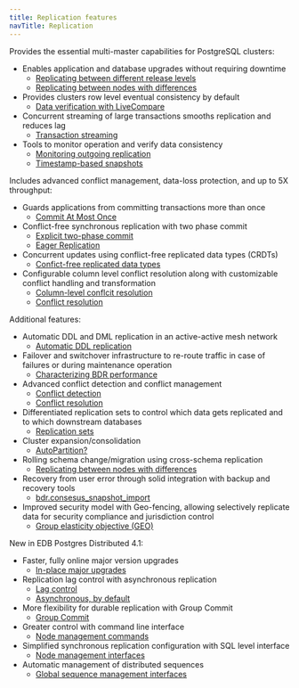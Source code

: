 ```yaml
---
title: Replication features
navTitle: Replication
---
```


Provides the essential multi-master capabilities for PostgreSQL clusters:

- Enables application and database upgrades without requiring downtime
    - [Replicating between different release levels](https://www.enterprisedb.com/docs/bdr/latest/appusage/#replicating-between-different-release-levels)
    - [Replicating between nodes with differences](https://www.enterprisedb.com/docs/bdr/latest/appusage/#replicating-between-nodes-with-differences)
- Provides clusters row level eventual consistency by default 
    - [Data verification with LiveCompare](https://www.enterprisedb.com/docs/bdr/latest/conflicts/#data-verification-with-livecompare)
- Concurrent streaming of large transactions smooths replication and reduces lag
    - [Transaction streaming](https://www.enterprisedb.com/docs/bdr/latest/transaction-streaming/)
- Tools to monitor operation and verify data consistency
    - [Monitoring outgoing replication](https://www.enterprisedb.com/docs/pgd/latest/monitoring/#monitoring-outgoing-replication)
    - [Timestamp-based snapshots](https://www.enterprisedb.com/docs/bdr/latest/tssnapshots/)

Includes advanced conflict management, data-loss protection, and up to 5X throughput:
- Guards applications from committing transactions more than once
    - [Commit At Most Once](https://www.enterprisedb.com/docs/bdr/latest/camo/)
- Conflict-free synchronous replication with two phase commit  
    - [Explicit two-phase commit](https://www.enterprisedb.com/docs/bdr/latest/twophase/)
    - [Eager Replication](https://www.enterprisedb.com/docs/bdr/latest/eager/)
- Concurrent updates using conflict-free replicated data types (CRDTs)
    - [Confict-free replicated data types](https://www.enterprisedb.com/docs/bdr/latest/crdt/)
- Configurable column level conflict resolution along with customizable conflict handling and transformation
    - [Column-level conflcit resolution](https://www.enterprisedb.com/docs/bdr/latest/column-level-conflicts/) 
    - [Conflict resolution](https://www.enterprisedb.com/docs/bdr/latest/conflicts/#conflict-resolution)

Additional features:

- Automatic DDL and DML replication in an active-active mesh network
    - [Automatic DDL replication](https://www.enterprisedb.com/docs/bdr/latest/ddl/#:~:text=Automatic%20DDL%20replication%20makes%20certain%20DDL%20changes%20easier%20without%20having%20to%20manually%20distribute%20the%20DDL%20change%20to%20all%20nodes%20and%20ensure%20that%20they%20are%20consistent.)
- Failover and switchover infrastructure to re-route traffic in case of failures or during maintenance operation
    - [Characterizing BDR performance](https://www.enterprisedb.com/docs/bdr/latest/overview/#characterizing-bdr-performance)
- Advanced conflict detection and conflict management
    - [Conflict detection](https://www.enterprisedb.com/docs/bdr/latest/conflicts/#conflict-detection)
    - [Conflict resolution](https://www.enterprisedb.com/docs/bdr/latest/conflicts/#conflict-resolution)
- Differentiated replication sets to control which data gets replicated and to which downstream databases
    - [Replication sets](https://www.enterprisedb.com/docs/bdr/latest/repsets/)
- Cluster expansion/consolidation
    - [AutoPartition?](https://www.enterprisedb.com/docs/bdr/latest/scaling/)
- Rolling schema change/migration using cross-schema replication 
    - [Replicating between nodes with differences](https://www.enterprisedb.com/docs/bdr/latest/appusage/#replicating-between-nodes-with-differences)
- Recovery from user error through solid integration with backup and recovery tools
    - [bdr.consesus_snapshot_import](https://www.enterprisedb.com/docs/bdr/latest/functions/#bdrconsensus_snapshot_import)
- Improved security model with Geo-fencing, allowing selectively replicate data for security compliance and jurisdiction control
    - [Group elasticity objective (GEO)](https://www.enterprisedb.com/docs/bdr/latest/lag-control/#:~:text=Group%20elasticity%20objective%20(GEO)%20ensures%20that,contract%20the%20number%20of%20database%20nodes.)

New in EDB Postgres Distributed 4.1:

- Faster, fully online major version upgrades
    - [In-place major upgrades](https://www.enterprisedb.com/docs/bdr/latest/release_notes/bdr4.1.0_rel_notes/#:~:text=Support%20in%2Dplace,a%20BDR%20cluster.)
- Replication lag control with asynchronous replication 
    - [Lag control](https://www.enterprisedb.com/docs/bdr/latest/lag-control/)
    - [Asynchronous, by default](https://www.enterprisedb.com/docs/bdr/latest/overview/#asynchronous-by-default)
- More flexibility for durable replication with Group Commit
    - [Group Commit](https://www.enterprisedb.com/docs/bdr/latest/group-commit/)
- Greater control with command line interface
    - [Node management commands](https://www.enterprisedb.com/docs/bdr/latest/nodes/#node-management-commands)
- Simplified synchronous replication configuration with SQL level interface
    - [Node management interfaces](https://www.enterprisedb.com/docs/bdr/latest/nodes/#node-management-interfaces)
- Automatic management of distributed sequences
    - [Global sequence management interfaces](https://www.enterprisedb.com/docs/bdr/latest/sequences/#global-sequence-management-interfaces)

